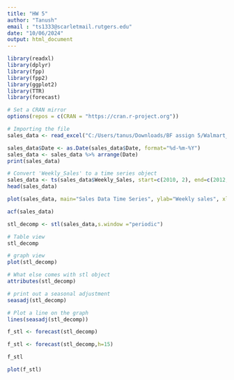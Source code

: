---
title: "HW 5"
author: "Tanush"
email : "ts1333@scarletmail.rutgers.edu"
date: "10/06/2024"
output: html_document
---
```{r}
library(readxl)
library(dplyr)
library(fpp)
library(fpp2)
library(ggplot2)
library(TTR)
library(forecast)

# Set a CRAN mirror
options(repos = c(CRAN = "https://cran.r-project.org"))

# Importing the file
sales_data <- read_excel("C:/Users/tanus/Downloads/BF assign 5/Walmart_Sales.xlsx")

sales_data$Date <- as.Date(sales_data$Date, format="%d-%m-%Y")
sales_data <- sales_data %>% arrange(Date)
print(sales_data)

# Convert 'Weekly_Sales' to a time series object
sales_data <- ts(sales_data$Weekly_Sales, start=c(2010, 2), end=c(2012, 10), frequency=12)
head(sales_data)

plot(sales_data, main="Sales Data Time Series", ylab="Weekly sales", xlab="Time")

acf(sales_data)

stl_decomp <- stl(sales_data,s.window ="periodic")

# Table view
stl_decomp

# graph view
plot(stl_decomp)

# What else comes with stl object
attributes(stl_decomp)

# print out a seasonal adjustment
seasadj(stl_decomp)

# Plot a line on the graph
lines(seasadj(stl_decomp))

f_stl <- forecast(stl_decomp)

f_stl <- forecast(stl_decomp,h=15)

f_stl

plot(f_stl)

```
